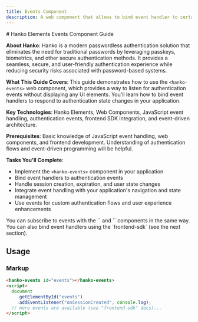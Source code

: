 ```yaml
---
title: Events Component
description: A web component that allows to bind event handler to certain events, without displaying UI elements. 
---
```


<div class="hidden">
# Hanko Elements Events Component Guide

**About Hanko**: Hanko is a modern passwordless authentication solution that eliminates the need for traditional passwords by leveraging passkeys, biometrics, and other secure authentication methods. It provides a seamless, secure, and user-friendly authentication experience while reducing security risks associated with password-based systems.

**What This Guide Covers**: This guide demonstrates how to use the `<hanko-events>` web component, which provides a way to listen for authentication events without displaying any UI elements. You'll learn how to bind event handlers to respond to authentication state changes in your application.

**Key Technologies**: Hanko Elements, Web Components, JavaScript event handling, authentication events, frontend SDK integration, and event-driven architecture.

**Prerequisites**: Basic knowledge of JavaScript event handling, web components, and frontend development. Understanding of authentication flows and event-driven programming will be helpful.

**Tasks You'll Complete**: 
- Implement the `<hanko-events>` component in your application
- Bind event handlers to authentication events
- Handle session creation, expiration, and user state changes
- Integrate event handling with your application's navigation and state management
- Use events for custom authentication flows and user experience enhancements
</div>

<Info>
You can subscribe to events with the `<hanko-auth>` and `<hanko-profile>` components in the same way. You can also bind event handlers using the `frontend-sdk` (see the next section).
</Info>

## Usage 

### Markup

```html
<hanko-events id="events"></hanko-events>
<script>
  document
    .getElementById("events")
    .addEventListener("onSessionCreated", console.log);
  // more events are available (see "frontend-sdk" docs)...
</script>
```